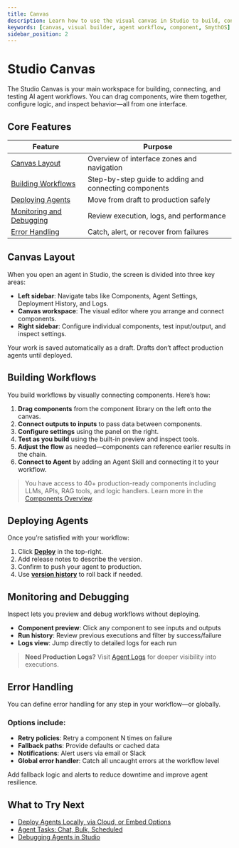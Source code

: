```yaml
---
title: Canvas
description: Learn how to use the visual canvas in Studio to build, connect, and debug AI workflows.
keywords: [canvas, visual builder, agent workflow, component, SmythOS]
sidebar_position: 2
---
```


# Studio Canvas

The Studio Canvas is your main workspace for building, connecting, and testing AI agent workflows. You can drag components, wire them together, configure logic, and inspect behavior—all from one interface.

<Spacer size="md" />

## Core Features

| Feature | Purpose |
|--------|---------|
| [Canvas Layout](#canvas-layout) | Overview of interface zones and navigation |
| [Building Workflows](#building-workflows) | Step-by-step guide to adding and connecting components |
| [Deploying Agents](#deploying-agents) | Move from draft to production safely |
| [Monitoring and Debugging](#monitoring-and-debugging) | Review execution, logs, and performance |
| [Error Handling](#error-handling) | Catch, alert, or recover from failures |

<Spacer size="md" />

## Canvas Layout

When you open an agent in Studio, the screen is divided into three key areas:

- **Left sidebar**: Navigate tabs like Components, Agent Settings, Deployment History, and Logs.
- **Canvas workspace**: The visual editor where you arrange and connect components.
- **Right sidebar**: Configure individual components, test input/output, and inspect settings.

<InfoCallout title="Auto-Save Enabled">
Your work is saved automatically as a draft. Drafts don’t affect production agents until deployed.
</InfoCallout>

<Spacer size="md" />

## Building Workflows

You build workflows by visually connecting components. Here’s how:

1. **Drag components** from the component library on the left onto the canvas.
2. **Connect outputs to inputs** to pass data between components.
3. **Configure settings** using the panel on the right.
4. **Test as you build** using the built-in preview and inspect tools.
5. **Adjust the flow** as needed—components can reference earlier results in the chain.
6. **Connect to Agent** by adding an Agent Skill and connecting it to your workflow.

> You have access to 40+ production-ready components including LLMs, APIs, RAG tools, and logic handlers. Learn more in the [Components Overview](/docs/agent-runtime/components-overview).

<Spacer size="md" />

## Deploying Agents

Once you’re satisfied with your workflow:

1. Click [**Deploy**](/docs/agent-deployments/overview) in the top-right.
2. Add release notes to describe the version.
3. Confirm to push your agent to production.
4. Use [**version history**](docs/agent-deployments/versioning) to roll back if needed.

<Spacer size="md" />

## Monitoring and Debugging

Inspect lets you preview and debug workflows without deploying.

- **Component preview**: Click any component to see inputs and outputs
- **Run history**: Review previous executions and filter by success/failure
- **Logs view**: Jump directly to detailed logs for each run

> **Need Production Logs?** Visit [Agent Logs](/docs/agent-studio/manage-agents/logs) for deeper visibility into executions.

<Spacer size="md" />

## Error Handling

You can define error handling for any step in your workflow—or globally.

### Options include:

- **Retry policies**: Retry a component N times on failure
- **Fallback paths**: Provide defaults or cached data
- **Notifications**: Alert users via email or Slack
- **Global error handler**: Catch all uncaught errors at the workflow level

<TipCallout title="Best Practice">
Add fallback logic and alerts to reduce downtime and improve agent resilience.
</TipCallout>

<Spacer size="md" />

## What to Try Next

- [Deploy Agents Locally, via Cloud, or Embed Options](/docs/agent-deployments/overview)
- [Agent Tasks: Chat, Bulk, Scheduled](/docs/agent-studio/manage-agents/tasks)
- [Debugging Agents in Studio](/docs/agent-studio/build-agents/debugging)